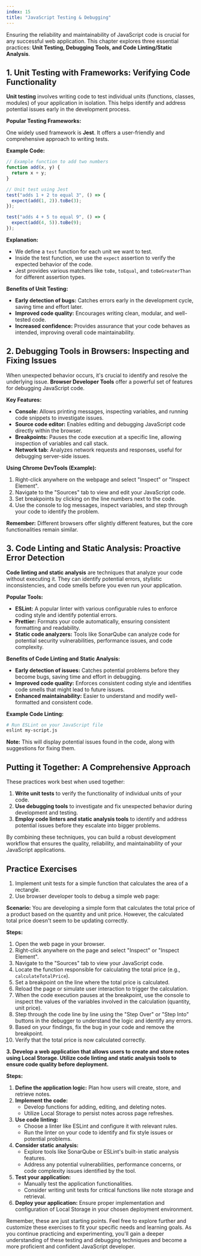 ```yaml
---
index: 15
title: "JavaScript Testing & Debugging"
---
```


Ensuring the reliability and maintainability of JavaScript code is crucial for any successful web application. This chapter explores three essential practices: **Unit Testing, Debugging Tools, and Code Linting/Static Analysis**.

## 1. Unit Testing with Frameworks: Verifying Code Functionality

**Unit testing** involves writing code to test individual units (functions, classes, modules) of your application in isolation. This helps identify and address potential issues early in the development process.

**Popular Testing Frameworks:**

One widely used framework is **Jest**. It offers a user-friendly and comprehensive approach to writing tests.

**Example Code:**

```javascript
// Example function to add two numbers
function add(x, y) {
  return x + y;
}

// Unit test using Jest
test("adds 1 + 2 to equal 3", () => {
  expect(add(1, 2)).toBe(3);
});

test("adds 4 + 5 to equal 9", () => {
  expect(add(4, 5)).toBe(9);
});
```

**Explanation:**

- We define a `test` function for each unit we want to test.
- Inside the test function, we use the `expect` assertion to verify the expected behavior of the code.
- Jest provides various matchers like `toBe`, `toEqual`, and `toBeGreaterThan` for different assertion types.

**Benefits of Unit Testing:**

- **Early detection of bugs:** Catches errors early in the development cycle, saving time and effort later.
- **Improved code quality:** Encourages writing clean, modular, and well-tested code.
- **Increased confidence:** Provides assurance that your code behaves as intended, improving overall code maintainability.

## 2. Debugging Tools in Browsers: Inspecting and Fixing Issues

When unexpected behavior occurs, it's crucial to identify and resolve the underlying issue. **Browser Developer Tools** offer a powerful set of features for debugging JavaScript code.

**Key Features:**

- **Console:** Allows printing messages, inspecting variables, and running code snippets to investigate issues.
- **Source code editor:** Enables editing and debugging JavaScript code directly within the browser.
- **Breakpoints:** Pauses the code execution at a specific line, allowing inspection of variables and call stack.
- **Network tab:** Analyzes network requests and responses, useful for debugging server-side issues.

**Using Chrome DevTools (Example):**

1. Right-click anywhere on the webpage and select "Inspect" or "Inspect Element".
2. Navigate to the "Sources" tab to view and edit your JavaScript code.
3. Set breakpoints by clicking on the line numbers next to the code.
4. Use the console to log messages, inspect variables, and step through your code to identify the problem.

**Remember:** Different browsers offer slightly different features, but the core functionalities remain similar.

## 3. Code Linting and Static Analysis: Proactive Error Detection

**Code linting and static analysis** are techniques that analyze your code without executing it. They can identify potential errors, stylistic inconsistencies, and code smells before you even run your application.

**Popular Tools:**

- **ESLint:** A popular linter with various configurable rules to enforce coding style and identify potential errors.
- **Prettier:** Formats your code automatically, ensuring consistent formatting and readability.
- **Static code analyzers:** Tools like SonarQube can analyze code for potential security vulnerabilities, performance issues, and code complexity.

**Benefits of Code Linting and Static Analysis:**

- **Early detection of issues:** Catches potential problems before they become bugs, saving time and effort in debugging.
- **Improved code quality:** Enforces consistent coding style and identifies code smells that might lead to future issues.
- **Enhanced maintainability:** Easier to understand and modify well-formatted and consistent code.

**Example Code Linting:**

```bash
# Run ESLint on your JavaScript file
eslint my-script.js
```

**Note:** This will display potential issues found in the code, along with suggestions for fixing them.

## Putting it Together: A Comprehensive Approach

These practices work best when used together:

1. **Write unit tests** to verify the functionality of individual units of your code.
2. **Use debugging tools** to investigate and fix unexpected behavior during development and testing.
3. **Employ code linters and static analysis tools** to identify and address potential issues before they escalate into bigger problems.

By combining these techniques, you can build a robust development workflow that ensures the quality, reliability, and maintainability of your JavaScript applications.

## Practice Exercises

1. Implement unit tests for a simple function that calculates the area of a rectangle.
2. Use browser developer tools to debug a simple web page:

**Scenario:** You are developing a simple form that calculates the total price of a product based on the quantity and unit price. However, the calculated total price doesn't seem to be updating correctly.

**Steps:**

1. Open the web page in your browser.
2. Right-click anywhere on the page and select "Inspect" or "Inspect Element".
3. Navigate to the "Sources" tab to view your JavaScript code.
4. Locate the function responsible for calculating the total price (e.g., `calculateTotalPrice`).
5. Set a breakpoint on the line where the total price is calculated.
6. Reload the page or simulate user interaction to trigger the calculation.
7. When the code execution pauses at the breakpoint, use the console to inspect the values of the variables involved in the calculation (quantity, unit price).
8. Step through the code line by line using the "Step Over" or "Step Into" buttons in the debugger to understand the logic and identify any errors.
9. Based on your findings, fix the bug in your code and remove the breakpoint.
10. Verify that the total price is now calculated correctly.

**3. Develop a web application that allows users to create and store notes using Local Storage. Utilize code linting and static analysis tools to ensure code quality before deployment.**

**Steps:**

1. **Define the application logic:** Plan how users will create, store, and retrieve notes.
2. **Implement the code:**
   - Develop functions for adding, editing, and deleting notes.
   - Utilize Local Storage to persist notes across page refreshes.
3. **Use code linting:**
   - Choose a linter like ESLint and configure it with relevant rules.
   - Run the linter on your code to identify and fix style issues or potential problems.
4. **Consider static analysis:**
   - Explore tools like SonarQube or ESLint's built-in static analysis features.
   - Address any potential vulnerabilities, performance concerns, or code complexity issues identified by the tool.
5. **Test your application:**
   - Manually test the application functionalities.
   - Consider writing unit tests for critical functions like note storage and retrieval.
6. **Deploy your application:** Ensure proper implementation and configuration of Local Storage in your chosen deployment environment.

Remember, these are just starting points. Feel free to explore further and customize these exercises to fit your specific needs and learning goals. As you continue practicing and experimenting, you'll gain a deeper understanding of these testing and debugging techniques and become a more proficient and confident JavaScript developer.
